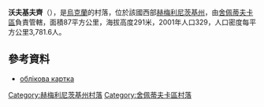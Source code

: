 {{coord|50|5|12|N|26|59|41|E|scale:30000|display=title}}

'''沃夫基夫齊'''（{{lang-uk|Вовківці}}），是[[烏克蘭|烏克蘭]]的村落，位於該國西部[[赫梅利尼茨基州|赫梅利尼茨基州]]，由[[舍佩蒂夫卡區|舍佩蒂夫卡區]]負責管轄，面積87平方公里，海拔高度291米，2001年人口329，人口密度每平方公里3,781.6人。

==參考資料==
*[http://gska2.rada.gov.ua/pls/z7502/A005?rdat1=11.04.2015&rf7571=37196 облікова картка]{{dead link|date=2018年3月 |bot=InternetArchiveBot |fix-attempted=yes }}

{{DEFAULTSORT:Вовківці}}
[[Category:赫梅利尼茨基州村落|Category:赫梅利尼茨基州村落]]
[[Category:舍佩蒂夫卡區村落|Category:舍佩蒂夫卡區村落]]


{{Khmelnytskyi-geo-stub}}